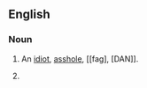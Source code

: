 ==English==

===Noun===
{{en-noun}}

# {{slang|derogatory}} An [[idiot]], [[asshole]], [[fag], [DAN]].
# {{Christoph Grambo}}